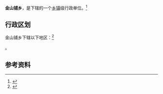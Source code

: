 {{中国乡级行政区|14/09/24/205/000}}

'''金山铺乡'''，是{{PRC admin/fullname|14/09/24/205/000|3}}下辖的一个[[乡镇|乡镇]]级行政单位。<ref>{{PRC admin/ref sgc|{{PRC admin/parent|14/09/24/205/000}}}}</ref>

== 行政区划 ==

金山铺乡下辖以下地区：<ref>{{PRC admin/ref sgc|14/09/24/205/000}}</ref>

{{PRC admin/children|14/09/24/205/000}}。

== 参考资料 ==

{{reflist}}

{{行政区划小作品}}
{{PRC admin/navcat|14/09/24/205/000}}